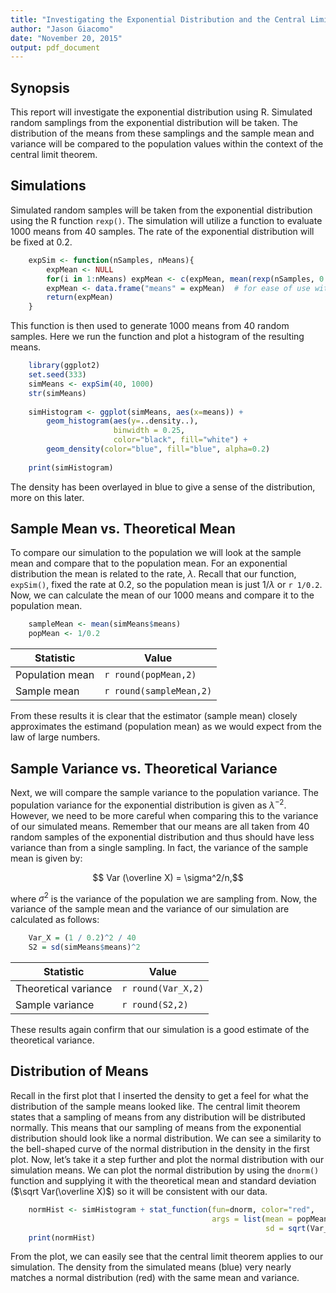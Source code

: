 ```yaml
---
title: "Investigating the Exponential Distribution and the Central Limit Theorem"
author: "Jason Giacomo"
date: "November 20, 2015"
output: pdf_document
---
```


## Synopsis

This report will investigate the exponential distribution using R. Simulated
random samplings from the exponential distribution will be taken. The
distribution of the means from these samplings and the sample mean and variance
will be compared to the population values within the context of the central
limit theorem.

## Simulations

Simulated random samples will be taken from the exponential distribution using
the R function `rexp()`. The simulation will utilize a function to evaluate 1000
means from 40 samples. The rate of the exponential distribution will be fixed at
0.2.

```r
    expSim <- function(nSamples, nMeans){
        expMean <- NULL
        for(i in 1:nMeans) expMean <- c(expMean, mean(rexp(nSamples, 0.2)))
        expMean <- data.frame("means" = expMean)  # for ease of use with ggplot
        return(expMean)
    }
```

This function is then used to generate 1000 means from 40 random samples. Here
we run the function and plot a histogram of the resulting means.

```r
    library(ggplot2)
    set.seed(333)
    simMeans <- expSim(40, 1000)
    str(simMeans)
    
    simHistogram <- ggplot(simMeans, aes(x=means)) +
        geom_histogram(aes(y=..density..),
                       binwidth = 0.25,
                       color="black", fill="white") +
        geom_density(color="blue", fill="blue", alpha=0.2)
    
    print(simHistogram)
```

The density has been overlayed in blue to give a sense of the distribution, more
on this later.

## Sample Mean vs. Theoretical Mean

To compare our simulation to the population we will look at the sample mean and
compare that to the population mean. For an exponential distribution the mean is
related to the rate, $\lambda$. Recall that our function, `expSim()`, fixed the 
rate at 0.2, so the population mean is just $1/\lambda$ or `r 1/0.2`. Now, we
can calculate the mean of our 1000 means and compare it to the population mean.

```r
    sampleMean <- mean(simMeans$means)
    popMean <- 1/0.2
```

| Statistic       | Value                   |
| --------------- | ----------------------- |
| Population mean | `r round(popMean,2)`    |
| Sample mean     | `r round(sampleMean,2)` |

From these results it is clear that the estimator (sample mean) closely
approximates the estimand (population mean) as we would expect from the law of 
large numbers.

## Sample Variance vs. Theoretical Variance

Next, we will compare the sample variance to the population variance. The
population variance for the exponential distribution is given as $\lambda^{-2}$.
However, we need to be more careful when comparing this to the variance of our
simulated means. Remember that our means are all taken from 40 random samples of
the exponential distribution and thus should have less variance than from a
single sampling. In fact, the variance of the sample mean is given by:

$$ Var (\overline X) = \sigma^2/n,$$

where $\sigma^2$ is the variance of the population we are sampling from. Now,
the variance of the sample mean and the variance of our simulation are
calculated as follows:

```r
    Var_X = (1 / 0.2)^2 / 40
    S2 = sd(simMeans$means)^2
```

| Statistic            | Value              |
| -------------------- | ------------------ |
| Theoretical variance | `r round(Var_X,2)` |
| Sample variance      | `r round(S2,2)`    |

These results again confirm that our simulation is a good estimate of the
theoretical variance.

## Distribution of Means

Recall in the first plot that I inserted the density to get a feel for what the
distribution of the sample means looked like. The central limit theorem states
that a sampling of means from any distribution will be distributed normally.
This means that our sampling of means from the exponential distribution should
look like a normal distribution. We can see a similarity to the bell-shaped
curve of the normal distribution in the density in the first plot. Now, let's
take it a step further and plot the normal distribution with our simulation
means. We can plot the normal distribution by using the `dnorm()` function and 
supplying it with the theoretical mean and standard deviation 
($\sqrt Var(\overline X)$) so it will be consistent with our data.

```r
    normHist <- simHistogram + stat_function(fun=dnorm, color="red",
                                             args = list(mean = popMean,
                                                         sd = sqrt(Var_X)))
    print(normHist)
```

From the plot, we can easily see that the central limit theorem applies to our
simulation. The density from the simulated means (blue) very nearly matches a
normal distribution (red) with the same mean and variance.

